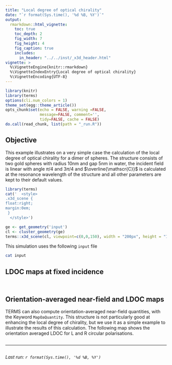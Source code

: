 ```yaml
---
title: "Local degree of optical chirality"
date: "`r format(Sys.time(), '%d %B, %Y')`"
output:
  rmarkdown::html_vignette:
    toc: true
    toc_depth: 2
    fig_width: 7
    fig_height: 4
    fig_caption: true
    includes:
      in_header: "../../inst/_x3d_header.html"
vignette: >
  %\VignetteEngine{knitr::rmarkdown}
  %\VignetteIndexEntry{Local degree of optical chirality}
  %\VignetteEncoding{UTF-8}
---
```


```r
library(knitr)
library(terms)
options(cli.num_colors = 1)
theme_set(egg::theme_article())
opts_chunk$set(echo = FALSE, warning =FALSE,
               message=FALSE, comment='', 
               tidy=FALSE, cache = FALSE)
do.call(read_chunk, list(path = "_run.R"))
```

\usepackage{mathrsfs}
\newcommand{\ldoc}{\mathscr{C}}
\newcommand{\ldocbar}{\overline{\mathscr{C}}}
\newcommand{\ldocoa}{\langle\mathscr{C}\rangle}
\newcommand{\ldocoabar}{\langle\overline{\mathscr{C}}\rangle}

## Objective

This example illustrates on a very simple case the calculation of the local degree of optical chirality for a dimer of spheres. The structure consists of two gold spheres with radius 10nm and gap 5nm in water, the incident field is linear with angle $\pi/4$ and $3\pi/4$ and $\ldocbar$ is calculated at the resonance wavelength of the structure and all other parameters are kept to their default values.

```r
library(terms)
cat('  <style>
.x3d_scene {
float:right;
margin:0em;
 }
  </style>')

ge <- get_geometry('input')
cl <- cluster_geometry(ge)
terms::x3d_scene(cl, viewpoint=c(0,0,150), width = "200px", height = "150px") 
```

This simulation uses the following `input` file
```bash
cat input
```

## LDOC maps at fixed incidence


```r
```

```r
```

## Orientation-averaged near-field and LDOC maps 

TERMS can also compute orientation-averaged near-field quantities, with the Keyword `MapOaQuantity`. This structure is not particularly good at enhancing the local degree of chirality, but we use it as a simple example to illustrate the results of this calculation. The following map shows the orientation averaged LDOC for L and R circular polarisations.


```r
```


-----

```r
```
_Last run: `r format(Sys.time(), '%d %B, %Y')`_
